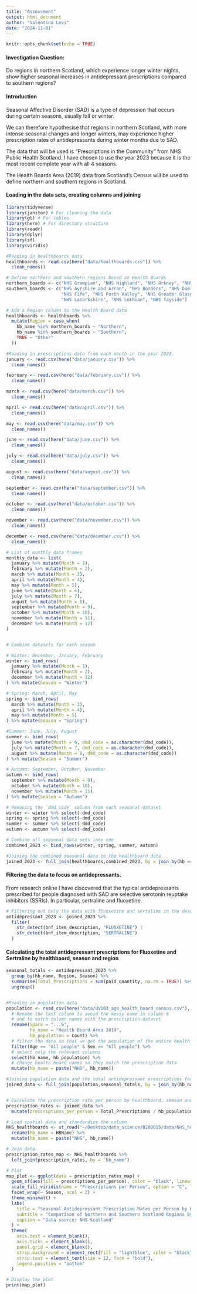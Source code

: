 ```yaml
---
title: "Assessment"
output: html_document
author: "Valentina Levi"
date: "2024-11-01"
---
```


```r
knitr::opts_chunk$set(echo = TRUE)
```

#### Investigation Question: 
Do regions in northern Scotland, which experience longer winter nights, show higher seasonal increases in antidepressant prescriptions compared to southern regions?

#### Introduction
Seasonal Affective Disorder (SAD) is a type of depression that occurs during certain seasons, usually fall or winter.

We can therefore hypothesise that regions in northern Scotland, with more intense seasonal changes and longer winters, may experience higher prescription rates of antidepressants during winter months due to SAD. 

The data that will be used is "Prescriptions in the Community" from NHS Public Health Scotland. I have chosen to use the year 2023 because it is the most recent complete year with all 4 seasons. 

The Health Boards Area (2019) data from Scotland's Census will be used to define northern and southern regions in Scotland. 

#### Loading in the data sets, creating columns and joining 
```r
library(tidyverse)
library(janitor) # For cleaning the data
library(gt) # For tables
library(here) # For directory structure
library(readr)
library(dplyr)
library(sf)
library(viridis) 

#Reading in healthboards data
healthboards <- read.csv(here("data/healthboards.csv")) %>% 
  clean_names()

# Define northern and southern regions based on Health Boards
northern_boards <- c("NHS Grampian", "NHS Highland", "NHS Orkney", "NHS Shetland", "NHS Western Isles")
southern_boards <- c("NHS Ayrshire and Arran", "NHS Borders", "NHS Dumfries and Galloway", 
                     "NHS Fife", "NHS Forth Valley", "NHS Greater Glasgow and Clyde", 
                     "NHS Lanarkshire", "NHS Lothian", "NHS Tayside")

# Add a Region column to the Health Board data
healthboards <- healthboards %>%
  mutate(Region = case_when(
    hb_name %in% northern_boards ~ "Northern",
    hb_name %in% southern_boards ~ "Southern",
    TRUE ~ "Other"
  ))

#Reading in prescriptions data from each month in the year 2023.
january <- read.csv(here("data/january.csv")) %>% 
  clean_names()

february <- read.csv(here("data/february.csv")) %>% 
  clean_names()

march <- read.csv(here("data/march.csv")) %>% 
  clean_names()

april <- read.csv(here("data/april.csv")) %>% 
  clean_names()

may <- read.csv(here("data/may.csv")) %>% 
  clean_names()

june <- read.csv(here("data/june.csv")) %>% 
  clean_names()

july <- read.csv(here("data/july.csv")) %>% 
  clean_names()

august <- read.csv(here("data/august.csv")) %>% 
  clean_names()

september <- read.csv(here("data/september.csv")) %>% 
  clean_names()

october <- read.csv(here("data/october.csv")) %>% 
  clean_names()

november <- read.csv(here("data/november.csv")) %>% 
  clean_names()

december <- read.csv(here("data/december.csv")) %>% 
  clean_names()

# List of monthly data frames
monthly_data <- list(
  january %>% mutate(Month = 1),
  february %>% mutate(Month = 2),
  march %>% mutate(Month = 3),
  april %>% mutate(Month = 4),
  may %>% mutate(Month = 5),
  june %>% mutate(Month = 6),
  july %>% mutate(Month = 7),
  august %>% mutate(Month = 8),
  september %>% mutate(Month = 9),
  october %>% mutate(Month = 10),
  november %>% mutate(Month = 11),
  december %>% mutate(Month = 12)
)


# Combine datasets for each season

# Winter: December, January, February
winter <- bind_rows(
  january %>% mutate(Month = 1),
  february %>% mutate(Month = 2),
  december %>% mutate(Month = 12)
) %>% mutate(Season = "Winter")

# Spring: March, April, May
spring <- bind_rows(
  march %>% mutate(Month = 3),
  april %>% mutate(Month = 4),
  may %>% mutate(Month = 5)
) %>% mutate(Season = "Spring")

#Summer: June, July, August
summer <- bind_rows(
  june %>% mutate(Month = 6, dmd_code = as.character(dmd_code)),
  july %>% mutate(Month = 7, dmd_code = as.character(dmd_code)),
  august %>% mutate(Month = 8, dmd_code = as.character(dmd_code))
) %>% mutate(Season = "Summer")

# Autumn: September, October, November
autumn <- bind_rows(
  september %>% mutate(Month = 9),
  october %>% mutate(Month = 10),
  november %>% mutate(Month = 11)
) %>% mutate(Season = "Autumn")

# Removing the `dmd_code` column from each seasonal dataset
winter <- winter %>% select(-dmd_code)
spring <- spring %>% select(-dmd_code)
summer <- summer %>% select(-dmd_code)
autumn <- autumn %>% select(-dmd_code)

# Combine all seasonal data sets into one
combined_2023 <- bind_rows(winter, spring, summer, autumn)

#Joining the combined seasonal data to the healthboard data
joined_2023 <- full_join(healthboards,combined_2023, by = join_by(hb == hbt))


```

#### Filtering the data to focus on antidepressants.
From research online I have discovered that the typical antidepressants prescribed for people diagnosed with SAD are selective serotonin reuptake inhibitors (SSRIs). In particular, sertraline and fluoxetine. 

```r
# Filtering out only the data with fluoxetine and sertaline in the description of the drug 
antidepressant_2023 <- joined_2023 %>%
  filter(
    str_detect(bnf_item_description, "FLUOXETINE") | 
    str_detect(bnf_item_description, "SERTRALINE")
  )
```

#### Calculating the total antidepressant prescriptions for Fluoxetine and Sertraline by healthbaord, season and region

```r
seasonal_totals <- antidepressant_2023 %>%
  group_by(hb_name, Region, Season) %>%
  summarise(Total_Prescriptions = sum(paid_quantity, na.rm = TRUE)) %>%
  ungroup()


#Reading in population data 
population <- read_csv(here("data/UV103_age_health_board_census.csv"), skip = 10) %>% 
  # Rename the last column to avoid the messy name in column 6
  # and to match column names with the prescription dataset
  rename(Spare = "...6",
         hb_name = "Health Board Area 2019",
         hb_population = Count) %>% 
  # filter the data so that we get the population of the entire health board
  filter(Age == "All people" & Sex == "All people") %>% 
  # select only the relevant columns
  select(hb_name, hb_population) %>% 
  # change health board names so they match the prescription data
  mutate(hb_name = paste("NHS", hb_name))

#Joining population data and the total antidepressant prescriptions for Fluoxetine and Sertraline by healthbaord, season and region
joined_data <- full_join(population,seasonal_totals, by = join_by(hb_name))


# Calculate the prescription rate per person by healthboard, season and region.
prescription_rates <- joined_data %>%
  mutate(prescriptions_per_person = Total_Prescriptions / hb_population)
```


```r
# Load spatial data and standardize the column
NHS_healthboards <- st_read("~/Desktop/data_science/B208015/data/NHS_healthboards_2019.shp") %>%
  rename(hb_name = HBName) %>%
  mutate(hb_name = paste("NHS", hb_name))

# Join data
prescription_rates_map <- NHS_healthboards %>%
  left_join(prescription_rates, by = "hb_name")

# Plot
map_plot <- ggplot(data = prescription_rates_map) +
  geom_sf(aes(fill = prescriptions_per_person), color = "black", linewidth = 0.2) +
  scale_fill_viridis(name = "Prescriptions per Person", option = "C", labels = scales::comma) +
  facet_wrap(~ Season, ncol = 2) +
  theme_minimal() +
  labs(
    title = "Seasonal Antidepressant Prescription Rates per Person by Health Board",
    subtitle = "Comparison of Northern and Southern Scotland Regions by Season",
    caption = "Data source: NHS Scotland"
  ) +
  theme(
    axis.text = element_blank(),
    axis.ticks = element_blank(),
    panel.grid = element_blank(),
    strip.background = element_rect(fill = "lightblue", color = "black"),
    strip.text = element_text(size = 12, face = "bold"),
    legend.position = "bottom"
  )

# Display the plot
print(map_plot)
```











